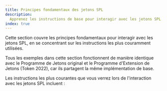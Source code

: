 ```yaml
---
title: Principes fondamentaux des jetons SPL
description:
  Apprenez les instructions de base pour interagir avec les jetons SPL.
index: true
---
```


Cette section couvre les principes fondamentaux pour interagir avec les jetons
SPL, en se concentrant sur les instructions les plus couramment utilisées.

Tous les exemples dans cette section fonctionnent de manière identique avec le
Programme de Jetons original et le Programme d'Extension de Jetons (Token 2022),
car ils partagent la même implémentation de base.

Les instructions les plus courantes que vous verrez lors de l'interaction avec
les jetons SPL incluent :
